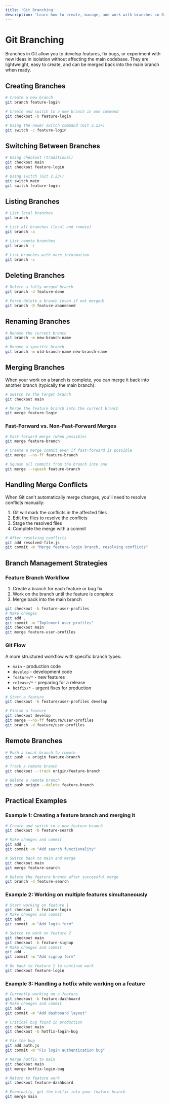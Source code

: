 ```yaml
---
title: 'Git Branching'
description: 'Learn how to create, manage, and work with branches in Git'
---
```


# Git Branching

Branches in Git allow you to develop features, fix bugs, or experiment with new ideas in isolation without affecting the main codebase. They are lightweight, easy to create, and can be merged back into the main branch when ready.

## Creating Branches

```bash
# Create a new branch
git branch feature-login

# Create and switch to a new branch in one command
git checkout -b feature-login

# Using the newer switch command (Git 2.23+)
git switch -c feature-login
```

## Switching Between Branches

```bash
# Using checkout (traditional)
git checkout main
git checkout feature-login

# Using switch (Git 2.23+)
git switch main
git switch feature-login
```

## Listing Branches

```bash
# List local branches
git branch

# List all branches (local and remote)
git branch -a

# List remote branches
git branch -r

# List branches with more information
git branch -v
```

## Deleting Branches

```bash
# Delete a fully merged branch
git branch -d feature-done

# Force delete a branch (even if not merged)
git branch -D feature-abandoned
```

## Renaming Branches

```bash
# Rename the current branch
git branch -m new-branch-name

# Rename a specific branch
git branch -m old-branch-name new-branch-name
```

## Merging Branches

When your work on a branch is complete, you can merge it back into another branch (typically the main branch):

```bash
# Switch to the target branch
git checkout main

# Merge the feature branch into the current branch
git merge feature-login
```

### Fast-Forward vs. Non-Fast-Forward Merges

```bash
# Fast-forward merge (when possible)
git merge feature-branch

# Create a merge commit even if fast-forward is possible
git merge --no-ff feature-branch

# Squash all commits from the branch into one
git merge --squash feature-branch
```

## Handling Merge Conflicts

When Git can't automatically merge changes, you'll need to resolve conflicts manually:

1. Git will mark the conflicts in the affected files
2. Edit the files to resolve the conflicts
3. Stage the resolved files
4. Complete the merge with a commit

```bash
# After resolving conflicts
git add resolved-file.js
git commit -m "Merge feature-login branch, resolving conflicts"
```

## Branch Management Strategies

### Feature Branch Workflow

1. Create a branch for each feature or bug fix
2. Work on the branch until the feature is complete
3. Merge back into the main branch

```bash
git checkout -b feature-user-profiles
# Make changes
git add .
git commit -m "Implement user profiles"
git checkout main
git merge feature-user-profiles
```

### Git Flow

A more structured workflow with specific branch types:

- `main` - production code
- `develop` - development code
- `feature/*` - new features
- `release/*` - preparing for a release
- `hotfix/*` - urgent fixes for production

```bash
# Start a feature
git checkout -b feature/user-profiles develop

# Finish a feature
git checkout develop
git merge --no-ff feature/user-profiles
git branch -d feature/user-profiles
```

## Remote Branches

```bash
# Push a local branch to remote
git push -u origin feature-branch

# Track a remote branch
git checkout --track origin/feature-branch

# Delete a remote branch
git push origin --delete feature-branch
```

## Practical Examples

### Example 1: Creating a feature branch and merging it

```bash
# Create and switch to a new feature branch
git checkout -b feature-search

# Make changes and commit
git add .
git commit -m "Add search functionality"

# Switch back to main and merge
git checkout main
git merge feature-search

# Delete the feature branch after successful merge
git branch -d feature-search
```

### Example 2: Working on multiple features simultaneously

```bash
# Start working on feature 1
git checkout -b feature-login
# Make changes and commit
git add .
git commit -m "Add login form"

# Switch to work on feature 2
git checkout main
git checkout -b feature-signup
# Make changes and commit
git add .
git commit -m "Add signup form"

# Go back to feature 1 to continue work
git checkout feature-login
```

### Example 3: Handling a hotfix while working on a feature

```bash
# Currently working on a feature
git checkout -b feature-dashboard
# Make changes and commit
git add .
git commit -m "Add dashboard layout"

# Critical bug found in production
git checkout main
git checkout -b hotfix-login-bug

# Fix the bug
git add auth.js
git commit -m "Fix login authentication bug"

# Merge hotfix to main
git checkout main
git merge hotfix-login-bug

# Return to feature work
git checkout feature-dashboard

# Eventually, get the hotfix into your feature branch
git merge main
```
